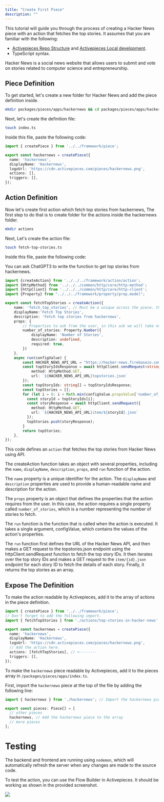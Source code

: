 ```yaml
---
title: "Create First Piece"
description: ""
---
```


This tutorial will guide you through the process of creating a Hacker News piece with an action that fetches the top stories. It assumes that you are familiar with the following:

* [Activepieces Repo Structure](../repo-structure) and [Activepieces Local development](../local-development).
* TypeScript syntax.

Hacker News is a social news website that allows users to submit and vote on stories related to computer science and entrepreneurship.

## Piece Definition

To get started, let's create a new folder for Hacker News and add the piece definition inside.

```bash
mkdir packages/pieces/apps/hackernews && cd packages/pieces/apps/hackernews
```

Next, let's create the definition file:

```bash
touch index.ts
```

Inside this file, paste the following code:

```ts
import { createPiece } from '../../framework/piece';

export const hackernews = createPiece({
  name: 'hackernews',
  displayName: 'Hackernews',
  logoUrl: 'https://cdn.activepieces.com/pieces/hackernews.png',
  actions: [],
  triggers: [],
});
```

## Action Definition

Now let's create first action which fetch top stories from hackernews, The first step to do that is to create folder for the actions inside the hackernews folder.

```bash
mkdir actions
```

Next, Let's create the action file:

```bash
touch fetch-top-stories.ts
```

Inside this file, paste the following code:

<Tip>
You can ask ChatGPT3 to write the function to get top stories from hackernews.
</Tip>

```typescript
import {createAction} from '../../../framework/action/action';
import {HttpMethod} from '../../../common/http/core/http-method';
import {httpClient} from '../../../common/http/core/http-client';
import {Property} from "../../../framework/property/prop.model";

export const fetchTopStories = createAction({
	name: 'fetch_top_stories', // Must be a unique across the piece, this shouldn't be changed.
    displayName:'Fetch Top Stories',
    description: 'Fetch top stories from hackernews',
	props: {
        // Properties to ask from the user, in this ask we will take number of
		number_of_stories: Property.Number({
			displayName: 'Number of Stories',
			description: undefined,
			required: true,
		})
	},
	async run(configValue) {
        const HACKER_NEWS_API_URL = "https://hacker-news.firebaseio.com/v0/";
        const topStoryIdsResponse = await httpClient.sendRequest<string[]>({
			method: HttpMethod.GET,
			url: `${HACKER_NEWS_API_URL}topstories.json`
		});
        const topStoryIds: string[] = topStoryIdsResponse;
        const topStories = [];
        for (let i = 0; i < Math.min(configValue.propsValue['number_of_stories']!, topStoryIds.length); i++) {
          const storyId = topStoryIds[i];
          const storyResponse = await httpClient.sendRequest({
            method: HttpMethod.GET,
            url: `${HACKER_NEWS_API_URL}item/${storyId}.json`
          });
          topStories.push(storyResponse);
        }
		return topStories;
	},
});

```

This code defines an `action` that fetches the top stories from Hacker News using API.

The createAction function takes an object with several properties, including the `name`, `displayName`, `description`, `props`, and `run` function of the action.

The `name` property is a unique identifier for the action. The `displayName` and `description` properties are used to provide a human-readable name and description for the action.

The `props` property is an object that defines the properties that the action requires from the user. In this case, the action requires a single property called `number_of_stories`, which is a number representing the number of stories to fetch.

The `run` function is the function that is called when the action is executed. It takes a single argument, configValue, which contains the values of the action's properties.

The `run` function first defines the URL of the Hacker News API, and then makes a GET request to the topstories.json endpoint using the httpClient.sendRequest function to fetch the top story IDs. It then iterates over the top story IDs and makes a GET request to the `item/{id}.json` endpoint for each story ID to fetch the details of each story. Finally, it returns the top stories as an array.

## Expose The Definition

To make the action readable by Activepieces, add it to the array of actions in the piece definition.

```typescript
import { createPiece } from '../../framework/piece';
// Don't forget to add the following import.
import { fetchTopStories } from './actions/top-stories-in-hacker-news';

export const hackernews = createPiece({
  name: 'hackernews',
  displayName: 'Hackernews',
  logoUrl: 'https://cdn.activepieces.com/pieces/hackernews.png',
  // Add the action here.
  actions: [fetchTopStories], // <--------
  triggers: [],
});
```

To make the `hackernews` piece readable by Activepieces, add it to the pieces array in `/packages/pieces/apps/index.ts`.

First, import the `hackernews` piece at the top of the file by adding the following line:


``` ts
import { hackernews } from './hackernews'; // Import the hackernews piece

export const pieces: Piece[] = [
  // other pieces
  hackernews, // Add the hackernews piece to the array
  // more pieces
];

```

# Testing 

The backend and frontend are running using `nodemon`, which will automatically refresh the server when any changes are made to the source code.

To test the action, you can use the Flow Builder in Activepieces. It should be working as shown in the provided screenshot.


<img src="/resources/screenshots/contributing-first-connector.png" />


